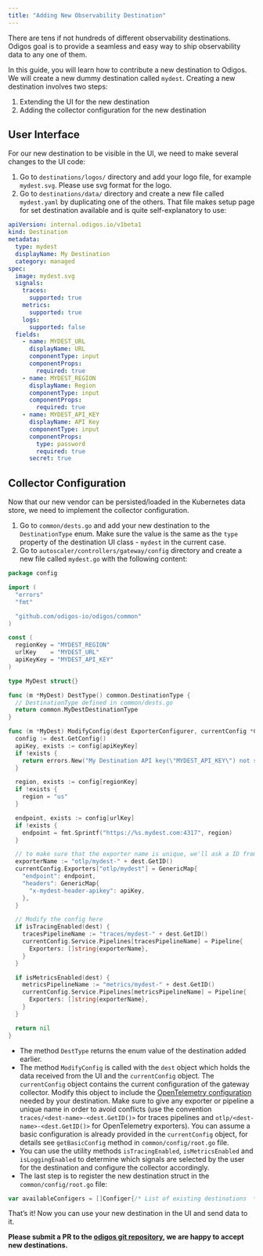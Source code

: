 ```yaml
---
title: "Adding New Observability Destination"
---
```


There are tens if not hundreds of different observability destinations. Odigos
goal is to provide a seamless and easy way to ship observability data to any one
of them.

In this guide, you will learn how to contribute a new destination to Odigos. We
will create a new dummy destination called `mydest`. Creating a new destination
involves two steps:

1. Extending the UI for the new destination
2. Adding the collector configuration for the new destination

## User Interface

For our new destination to be visible in the UI, we need to make several changes
to the UI code:

1. Go to `destinations/logos/` directory and add your logo file, for example
   `mydest.svg`. Please use svg format for the logo.
2. Go to `destinations/data/` directory and create a new file called `mydest.yaml` by duplicating one of the others.
  That file makes setup page for set destination available and is quite self-explanatory to use:

```yaml mydest.yaml
apiVersion: internal.odigos.io/v1beta1
kind: Destination
metadata:
  type: mydest
  displayName: My Destination
  category: managed
spec:
  image: mydest.svg
  signals:
    traces:
      supported: true
    metrics:
      supported: true
    logs:
      supported: false
  fields:
    - name: MYDEST_URL
      displayName: URL
      componentType: input
      componentProps:
        required: true
    - name: MYDEST_REGION
      displayName: Region
      componentType: input
      componentProps:
        required: true
    - name: MYDEST_API_KEY
      displayName: API Key
      componentType: input
      componentProps:
        type: password
        required: true
      secret: true
```

## Collector Configuration

Now that our new vendor can be persisted/loaded in the Kubernetes data store, we
need to implement the collector configuration.

1. Go to `common/dests.go` and add your new destination to the `DestinationType`
   enum. Make sure the value is the same as the `type` property of the
   destination UI class - `mydest` in the current case.
2. Go to `autoscaler/controllers/gateway/config` directory and create a new file
   called `mydest.go` with the following content:

```go mydest.go
package config

import (
  "errors"
  "fmt"

  "github.com/odigos-io/odigos/common"
)

const (
  regionKey = "MYDEST_REGION"
  urlKey    = "MYDEST_URL"
  apiKeyKey = "MYDEST_API_KEY"
)

type MyDest struct{}

func (m *MyDest) DestType() common.DestinationType {
  // DestinationType defined in common/dests.go
  return common.MyDestDestinationType
}

func (m *MyDest) ModifyConfig(dest ExporterConfigurer, currentConfig *Config) error {
  config := dest.GetConfig()
  apiKey, exists := config[apiKeyKey]
  if !exists {
    return errors.New("My Destination API key(\"MYDEST_API_KEY\") not specified, MyDest will not be configured")
  }

  region, exists := config[regionKey]
  if !exists {
    region = "us"
  }

  endpoint, exists := config[urlKey]
  if !exists {
    endpoint = fmt.Sprintf("https://%s.mydest.com:4317", region)
  }

  // to make sure that the exporter name is unique, we'll ask a ID from destination
  exporterName := "otlp/mydest-" + dest.GetID()
  currentConfig.Exporters["otlp/mydest"] = GenericMap{
    "endpoint": endpoint,
    "headers": GenericMap{
      "x-mydest-header-apikey": apiKey,
    },
  }

  // Modify the config here
  if isTracingEnabled(dest) {
    tracesPipelineName := "traces/mydest-" + dest.GetID()
    currentConfig.Service.Pipelines[tracesPipelineName] = Pipeline{
      Exporters: []string{exporterName},
    }
  }

  if isMetricsEnabled(dest) {
    metricsPipelineName := "metrics/mydest-" + dest.GetID()
    currentConfig.Service.Pipelines[metricsPipelineName] = Pipeline{
      Exporters: []string{exporterName},
    }
  }

  return nil
}
```

- The method `DestType` returns the enum value of the destination added earlier.
- The method `ModifyConfig` is called with the `dest` object which holds the
  data received from the UI and the `currentConfig` object. The `currentConfig`
  object contains the current configuration of the gateway collector. Modify
  this object to include the
  [OpenTelemetry configuration](https://opentelemetry.io/docs/collector/configuration/)
  needed by your destination. Make sure to give any exporter or pipeline a
  unique name in order to avoid conflicts (use the convention
  `traces/<dest-name>-<dest.GetID()>` for traces pipelines and `otlp/<dest-name>-<dest.GetID()>` for
  OpenTelemetry exporters). You can assume a basic configuration is already
  provided in the `currentConfig` object, for details see `getBasicConfig`
  method in `common/config/root.go` file.
- You can use the utility methods `isTracingEnabled`, `isMetricsEnabled` and
  `isLoggingEnabled` to determine which signals are selected by the user for the
  destination and configure the collector accordingly.
- The last step is to register the new destination struct in the
  `common/config/root.go` file:

```go
var availableConfigers = []Configer{/* List of existing destinations  */, &MyDest{}}
```

That’s it! Now you can use your new destination in the UI and send data to it.

**Please submit a PR to the
[odigos git repository](https://github.com/odigos-io/odigos), we are happy to
accept new destinations.**
